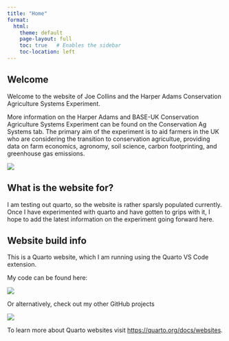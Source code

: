 ```yaml
---
title: "Home"
format:
  html:
    theme: default
    page-layout: full
    toc: true   # Enables the sidebar
    toc-location: left
---
```


## Welcome

Welcome to the website of Joe Collins and the Harper Adams Conservation Agriculture Systems Experiment.

More information on the Harper Adams and BASE-UK Conservation Agriculture Systems Experiment can be found on the Conservation Ag Systems tab. The primary aim of the experiment is to aid farmers in the UK who are considering the transition to conservation agricultue, providing data on farm economics, agronomy, soil science, carbon footprinting, and greenhouse gas emissions. 

![](images/HAU_BASE_image.png)




## What is the website for? 

I am testing out quarto, so the website is rather sparsly populated currently. Once I have experimented with quarto and have gotten to grips with it, I hope to add the latest information on the experiment going forward here. 




## Website build info

This is a Quarto website, which I am running using the Quarto VS Code extension. 

My code can be found here:

[![](https://img.shields.io/badge/Repo-quarto_web-%2312100E.svg?style=for-the-badge&logo=github&logoColor=white)](https://github.com/jwollins/quarto_web)

Or alternatively, check out my other GitHub projects

[![](https://img.shields.io/badge/GitHub-Profile-%2312100E.svg?style=for-the-badge&logo=github&logoColor=white)](https://github.com/jwollins)

To learn more about Quarto websites visit <https://quarto.org/docs/websites>.
